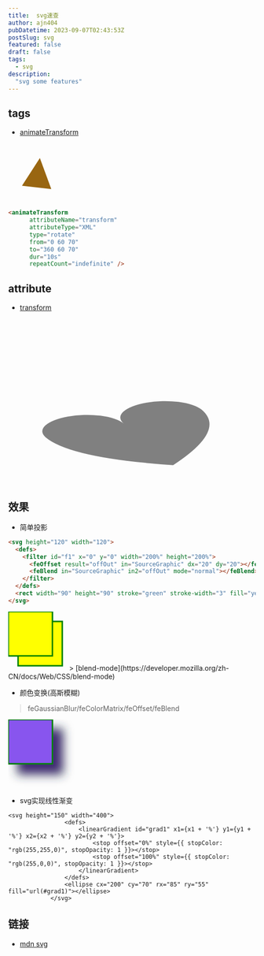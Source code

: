 ```yaml
---
title:  svg速查
author: ajn404
pubDatetime: 2023-09-07T02:43:53Z
postSlug: svg
featured: false
draft: false
tags:
  - svg
description:
  "svg some features"
---
```


## tags


- [animateTransform](https://developer.mozilla.org/zh-CN/docs/Web/SVG/Element/animateTransform)

<svg
  width="120"
  height="120"
  viewBox="0 0 120 120"
  style="fill:#996611"
  version="1.1">
  <polygon points="60,30 90,90 30,90">
    <animateTransform
      attributeName="transform"
      attributeType="XML"
      type="rotate"
      from="0 60 70"
      to="360 60 70"
      dur="10s"
      repeatCount="indefinite" />
  </polygon>
</svg>


```html
<animateTransform
      attributeName="transform"
      attributeType="XML"
      type="rotate"
      from="0 60 70"
      to="360 60 70"
      dur="10s"
      repeatCount="indefinite" />
```


## attribute
- [transform](https://developer.mozilla.org/zh-CN/docs/Web/SVG/Attribute/transform)

<svg
  viewBox="-40 0 150 100"
  xmlns="http://www.w3.org/2000/svg"
  xmlns:xlink="http://www.w3.org/1999/xlink">
  <g
    fill="grey"
    transform="rotate(-10 50 100)
                translate(-36 45.5)
                skewX(40)
                scale(1.2 0.5)">
    <path
      id="heart"
      d="M 10,30 A 20,20 0,0,1 50,30 A 20,20 0,0,1 90,30 Q 90,60 50,90 Q 10,60 10,30 z" />
  </g>
</svg>

## 效果

- 简单投影
```html
<svg height="120" width="120">
  <defs>
    <filter id="f1" x="0" y="0" width="200%" height="200%">
      <feOffset result="offOut" in="SourceGraphic" dx="20" dy="20"></feOffset>
      <feBlend in="SourceGraphic" in2="offOut" mode="normal"></feBlend>
    </filter>
  </defs>
  <rect width="90" height="90" stroke="green" stroke-width="3" fill="yellow" filter="url(#f1)"></rect>
</svg>
```
<svg height="120" width="120">
  <defs>
    <filter id="f1" x="0" y="0" width="200%" height="200%">
      <feOffset result="offOut" in="SourceGraphic" dx="20" dy="20"></feOffset>
      <feBlend in="SourceGraphic" in2="offOut" mode="normal"></feBlend>
    </filter>
  </defs>
  <rect width="90" height="90" stroke="green" stroke-width="3" fill="yellow" filter="url(#f1)"></rect>
</svg>
> [blend-mode](https://developer.mozilla.org/zh-CN/docs/Web/CSS/blend-mode)

<div class="border-10 w-full h-[20px] bg-gradient-to-r from-cyan-500 to-blue-500"/>



- 颜色变换(高斯模糊)
> feGaussianBlur/feColorMatrix/feOffset/feBlend 

<svg height="140" width="140">
  <defs>
    <filter id="f4" x="0" y="0" width="200%" height="200%">
      <feOffset result="offOut" in="SourceGraphic" dx="20" dy="20"></feOffset>
      <feColorMatrix 
      result="matrixOut" 
      in="offOut" 
      type="matrix" 
      values="      0.2 0 0 0       
                    0 0 0.2 0 0      
                    0 0 0 0.2 0       
                    0 0 0 0 1 0">
      </feColorMatrix>
      <feGaussianBlur result="blurOut" in="matrixOut" stdDeviation="10"></feGaussianBlur>
      <feBlend in="SourceGraphic" in2="blurOut" mode="normal"></feBlend>
    </filter>
  </defs>
  <rect width="90" height="90" stroke="green" stroke-width="3" fill="#8855ee" filter="url(#f4)"></rect>
</svg>

- svg实现线性渐变


<CustomerSvg type='linear' client:load/>

```tsx
<svg height="150" width="400">
                <defs>
                    <linearGradient id="grad1" x1={x1 + '%'} y1={y1 + '%'} x2={x2 + '%'} y2={y2 + '%'}>
                        <stop offset="0%" style={{ stopColor: "rgb(255,255,0)", stopOpacity: 1 }}></stop>
                        <stop offset="100%" style={{ stopColor: "rgb(255,0,0)", stopOpacity: 1 }}></stop>
                    </linearGradient>
                </defs>
                <ellipse cx="200" cy="70" rx="85" ry="55" fill="url(#grad1)"></ellipse>
            </svg>
```



## 链接

- [mdn svg](https://developer.mozilla.org/zh-CN/docs/Web/SVG)
